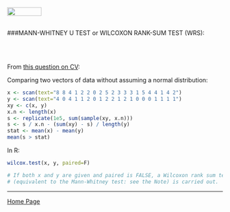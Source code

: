 <br>
<a href="http://rinterested.github.io/statistics/index.html">
<img HEIGHT="20" WIDTH="80" src="https://cloud.githubusercontent.com/assets/9312897/10556783/a27a26fa-745c-11e5-9b1a-2d5bd737387a.PNG"></a>
<br><br>

###MANN-WHITNEY U TEST or WILCOXON RANK-SUM TEST (WRS):
<br>

<br><br>

From [this question on CV](http://stats.stackexchange.com/q/26817/67822):

Comparing two vectors of data without assuming a normal distribution:

```r
x <- scan(text="8 8 4 1 2 2 0 2 5 2 3 3 3 1 5 4 4 1 4 2") 
y <- scan(text="4 0 4 1 1 2 0 1 2 2 1 2 1 0 0 0 1 1 1 1")
xy <- c(x, y)
x.n <- length(x)
s <- replicate(1e5, sum(sample(xy, x.n)))
s <- s / x.n - (sum(xy) - s) / length(y) 
stat <- mean(x) - mean(y)
mean(s > stat)
```

In R:

```r
wilcox.test(x, y, paired=F) 

# If both x and y are given and paired is FALSE, a Wilcoxon rank sum test 
# (equivalent to the Mann-Whitney test: see the Note) is carried out. 
```


---

<a href="http://rinterested.github.io/statistics/index.html">Home Page</a>

